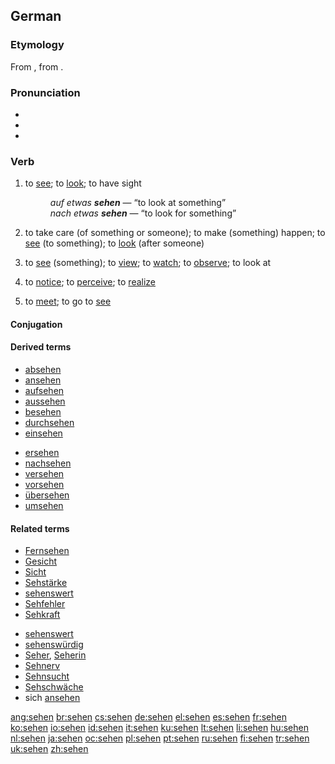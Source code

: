 {{also|Sehen}}
==German==

===Etymology===
From {{etyl|goh|de}} {{term|sehan|lang=goh}}, from {{proto|Indo-European|seku-|to see|lang=de}}.

===Pronunciation===
* {{IPA|/ˈzeːən/|lang=de}}
* {{audio|De-at-sehen.ogg|audio (Austria)}}
* {{homophones|Seen}}

===Verb===
{{de-verb-strong|sieht|sah|gesehen}}

# {{intransitive}} to [[see]]; to [[look]]; to have sight
#: ''auf etwas '''sehen''''' — “to look at something”
#: ''nach etwas '''sehen''''' — “to look for something”
# {{intransitive|with “[[nach]] ...”|lang=de}} to take care (of something or someone); to make (something) happen; to [[see]] (to something); to [[look]] (after someone)
# {{transitive}} to [[see]] (something); to [[view]]; to [[watch]]; to [[observe]]; to look at
# {{transitive}} to [[notice]]; to [[perceive]]; to [[realize]]
# {{reflexive|_|with a plural subject|or|transitive}} to [[meet]]; to go to [[see]]

====Conjugation====
{{de-conj-strong|seh|sah|gesehen|h||sieh|säh|a}}

====Derived terms====
{{rel-top|Derived terms}}
*[[absehen]]
*[[ansehen]]
*[[aufsehen]]
*[[aussehen]]
*[[besehen]]
*[[durchsehen]]
*[[einsehen]]
{{rel-mid}}
*[[ersehen]]
*[[nachsehen]]
*[[versehen]]
*[[vorsehen]]
*[[übersehen]]
*[[umsehen]]
{{rel-bottom}}

====Related terms====
{{rel-top}}
* [[Fernsehen]]
* [[Gesicht]]
* [[Sicht]]
* [[Sehstärke]]
* [[sehenswert]]
* [[Sehfehler]]
* [[Sehkraft]]
{{rel-mid}}
* [[sehenswert]]
* [[sehenswürdig]]
* [[Seher]], [[Seherin]]
* [[Sehnerv]]
* [[Sehnsucht]]
* [[Sehschwäche]]
* sich [[ansehen]]
{{rel-bottom}}

[[ang:sehen]]
[[br:sehen]]
[[cs:sehen]]
[[de:sehen]]
[[el:sehen]]
[[es:sehen]]
[[fr:sehen]]
[[ko:sehen]]
[[io:sehen]]
[[id:sehen]]
[[it:sehen]]
[[ku:sehen]]
[[lt:sehen]]
[[li:sehen]]
[[hu:sehen]]
[[nl:sehen]]
[[ja:sehen]]
[[oc:sehen]]
[[pl:sehen]]
[[pt:sehen]]
[[ru:sehen]]
[[fi:sehen]]
[[tr:sehen]]
[[uk:sehen]]
[[zh:sehen]]